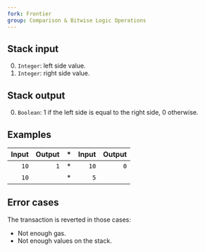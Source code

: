 ```yaml
---
fork: Frontier
group: Comparison & Bitwise Logic Operations
---
```


## Stack input

0. `Integer`: left side value.
1. `Integer`: right side value.

## Stack output

0. `Boolean`: 1 if the left side is equal to the right side, 0 otherwise.

## Examples

| Input | Output | * | Input | Output |
|------:|-------:|-|------:|-------:|
| `10` | `1` | * | `10` | `0` |
| `10` | | * | `5` | |

## Error cases

The transaction is reverted in those cases:
- Not enough gas.
- Not enough values on the stack.
